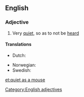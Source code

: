 ==English==

===Adjective===
{{head|en|adjective|head=(as) [[quiet]] as a [[mouse]]}}

# {{context|simile}} Very [[quiet]], so as to not be [[heard]]

====Translations====
{{trans-top|very quiet}}
* Dutch: {{t-|nl|muisstil}}
{{trans-mid}}
* Norwegian: {{t-|no|stille som en mus}}
* Swedish: {{t-|sv|tyst som en mus}}
{{trans-bottom}}

[[Category:English adjectives]]

[[et:quiet as a mouse]]